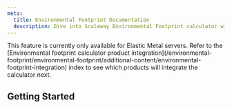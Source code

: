 ```yaml
---
meta:
  title: Environmental Footprint Documentation
  description: Dive into Scaleway Environmental Footprint calculator with our quickstart guide, how-tos, and more.
---
```


<ProductHeader
   productName="Environmental Footprint"
   productLogo="iam"
   description="Scaleway's Environmental footprint calculator Allows you to measure your environmental impact to your use of Scaleway cloud and bare metal services."
   url="/environmental-footprint/environmental-footprint/additional-content/environmental-footprint-calculator"
   label="Environmental Footprint calculator breakdown"
/>

<Message type="important">
This feature is currently only available for Elastic Metal servers. Refer to the [Environmental footprint calculator product integration](/environmental-footprint/environmental-footprint/additional-content/environmental-footprint-integration) index to see which products will integrate the calculator next.
</Message>

## Getting Started

<Grid>
    <SummaryCard
        title="Concepts"
        icon="information-circle-outline"
        description="Core concepts that give you a better understanding of the Environmental Footprint calculator."
        label="View Concepts"
        url="/environmental-footprint/environmental-footprint/concepts"
    />
    <SummaryCard
        title="How tos"
        icon="help-circle-outline"
        description="Guides to help you track and manage your Environmental Footprint reports."
        label="View How-tos"
        url="/environmental-footprint/environmental-footprint/how-to/track-monthly-footprint"
    />
</Grid>
